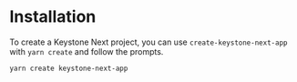 
# Installation

To create a Keystone Next project, you can use `create-keystone-next-app` with `yarn create` and follow the prompts.

```bash
yarn create keystone-next-app
```

